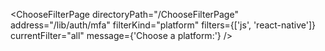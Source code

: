 

<ChooseFilterPage
  directoryPath="/ChooseFilterPage"
  address="/lib/auth/mfa"
  filterKind="platform"
  filters={['js', 'react-native']}
  currentFilter="all"
  message={'Choose a platform:'}
/>
